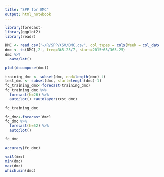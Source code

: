 ```yaml
---
title: "SPP for DMC"
output: html_notebook
---
```


```r
library(forecast)
library(ggplot2)
library(readr)
```

```r
DMC <- read_csv("~/R/SPP/CSV/DMC.csv", col_types = cols(Week = col_date(format = "%Y-%m-%d")))
dmc <- ts(DMC[,2], freq=365.25/7, start=2015+65/365.25)
dmc %>%
  autoplot()
```

```r
plot(decompose(dmc))
```

```r
training_dmc <- subset(dmc, end=length(dmc)-1)
test_dmc <- subset(dmc, start=length(dmc)-1)
fc_training_dmc<-forecast(training_dmc)
fc_training_dmc %>%
  forecast(h=26) %>%
  autoplot() +autolayer(test_dmc)
```

```r
fc_training_dmc
```

```r
fc_dmc<-forecast(dmc)
fc_dmc %>%
  forecast(h=52) %>%
  autoplot()
```

```r
fc_dmc
```

```r
accuracy(fc_dmc)
```

```r
tail(dmc)
min(dmc)
max(dmc)
which.min(dmc)
```